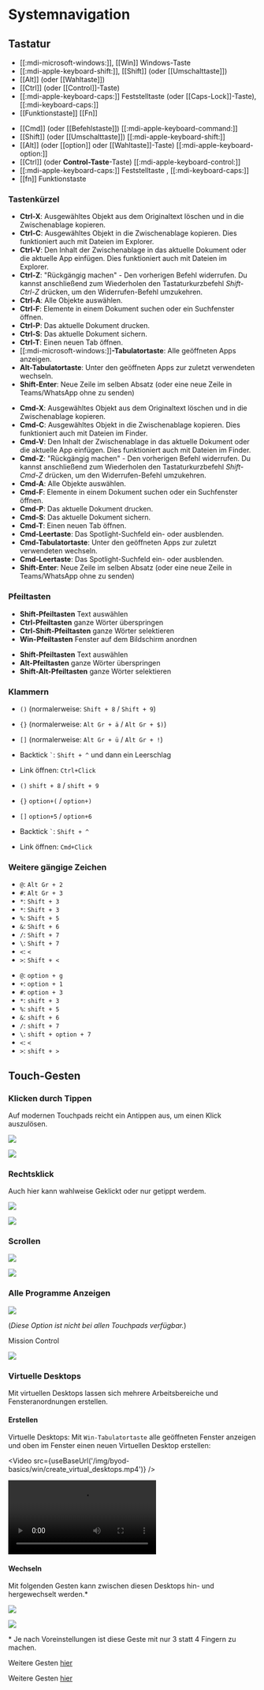 
# Systemnavigation


## Tastatur

<OsTabs>
<TabItem value="win">

- [[:mdi-microsoft-windows:]], [[Win]] Windows-Taste
- [[:mdi-apple-keyboard-shift:]], [[Shift]] (oder [[Umschalttaste]])
- [[Alt]] (oder [[Wahltaste]])
- [[Ctrl]] (oder [[Control]]-Taste)
- [[:mdi-apple-keyboard-caps:]] Feststelltaste (oder [[Caps-Lock]]-Taste), [[:mdi-keyboard-caps:]]
- [[Funktionstaste]] [[Fn]]

</TabItem>
<TabItem value="mac">

- [[Cmd]] (oder [[Befehlstaste]]) [[:mdi-apple-keyboard-command:]]
- [[Shift]] (oder [[Umschalttaste]]) [[:mdi-apple-keyboard-shift:]]
- [[Alt]] (oder [[option]] oder [[Wahltaste]]-Taste) [[:mdi-apple-keyboard-option:]] 
- [[Ctrl]] (oder **Control-Taste**-Taste) [[:mdi-apple-keyboard-control:]]
- [[:mdi-apple-keyboard-caps:]] Feststelltaste ,  [[:mdi-keyboard-caps:]]
- [[fn]] Funktionstaste

</TabItem>
</OsTabs>

### Tastenkürzel


<OsTabs>
<TabItem value="win">

- **Ctrl-X**: Ausgewähltes Objekt aus dem Originaltext löschen und in die Zwischenablage kopieren.
- **Ctrl-C**: Ausgewähltes Objekt in die Zwischenablage kopieren. Dies funktioniert auch mit Dateien im Explorer.
- **Ctrl-V**: Den Inhalt der Zwischenablage in das aktuelle Dokument oder die aktuelle App einfügen. Dies funktioniert auch mit Dateien im Explorer.
- **Ctrl-Z**: "Rückgängig machen" - Den vorherigen Befehl widerrufen. Du kannst anschließend zum Wiederholen den Tastaturkurzbefehl _Shift-Ctrl-Z_ drücken, um den Widerrufen-Befehl umzukehren.
- **Ctrl-A**: Alle Objekte auswählen.
- **Ctrl-F**: Elemente in einem Dokument suchen oder ein Suchfenster öffnen.
- **Ctrl-P**: Das aktuelle Dokument drucken.
- **Ctrl-S**: Das aktuelle Dokument sichern.
- **Ctrl-T**: Einen neuen Tab öffnen.
- [[:mdi-microsoft-windows:]]<b>-Tabulatortaste</b>: Alle geöffneten Apps anzeigen.
- **Alt-Tabulatortaste**: Unter den geöffneten Apps zur zuletzt verwendeten wechseln.
- **Shift-Enter**: Neue Zeile im selben Absatz (oder eine neue Zeile in Teams/WhatsApp ohne zu senden)

</TabItem>
<TabItem value="mac">

- **Cmd-X**: Ausgewähltes Objekt aus dem Originaltext löschen und in die Zwischenablage kopieren.
- **Cmd-C**: Ausgewähltes Objekt in die Zwischenablage kopieren. Dies funktioniert auch mit Dateien im Finder.
- **Cmd-V**: Den Inhalt der Zwischenablage in das aktuelle Dokument oder die aktuelle App einfügen. Dies funktioniert auch mit Dateien im Finder.
- **Cmd-Z**: "Rückgängig machen" - Den vorherigen Befehl widerrufen. Du kannst anschließend zum Wiederholen den Tastaturkurzbefehl _Shift-Cmd-Z_ drücken, um den Widerrufen-Befehl umzukehren.
- **Cmd-A**: Alle Objekte auswählen.
- **Cmd-F**: Elemente in einem Dokument suchen oder ein Suchfenster öffnen.
- **Cmd-P**: Das aktuelle Dokument drucken.
- **Cmd-S**: Das aktuelle Dokument sichern.
- **Cmd-T**: Einen neuen Tab öffnen.
- **Cmd-Leertaste**: Das Spotlight-Suchfeld ein- oder ausblenden.
- **Cmd-Tabulatortaste**: Unter den geöffneten Apps zur zuletzt verwendeten wechseln.
- **Cmd-Leertaste**: Das Spotlight-Suchfeld ein- oder ausblenden.
- **Shift-Enter**: Neue Zeile im selben Absatz (oder eine neue Zeile in Teams/WhatsApp ohne zu senden)

</TabItem>
</OsTabs>

### Pfeiltasten


<OsTabs>
<TabItem value="win">

- **Shift-Pfeiltasten** Text auswählen
- **Ctrl-Pfeiltasten** ganze Wörter überspringen
- **Ctrl-Shift-Pfeiltasten** ganze Wörter selektieren
- **Win-Pfeiltasten** Fenster auf dem Bildschirm anordnen

</TabItem>
<TabItem value="mac">

- **Shift-Pfeiltasten** Text auswählen
- **Alt-Pfeiltasten** ganze Wörter überspringen
- **Shift-Alt-Pfeiltasten** ganze Wörter selektieren

</TabItem>
</OsTabs>

### Klammern


<OsTabs>
<TabItem value="win">

- `()` (normalerweise: `Shift + 8` / `Shift + 9`)
- `{}` (normalerweise: `Alt Gr + ä` / `Alt Gr + $)`)
- `[]` (normalerweise: `Alt Gr + ü` / `Alt Gr + !`)

- Backtick <code>\`</code>: `Shift + ^` und dann ein Leerschlag
- Link öffnen: `Ctrl+Click`

</TabItem>
<TabItem value="mac">

- `()` `shift + 8` / `shift + 9`
- `{}` `option+(` / `option+)`
- `[]` `option+5` / `option+6`

- Backtick <code>\`</code>: `Shift + ^`
- Link öffnen: `Cmd+Click`

</TabItem>
</OsTabs>

### Weitere gängige Zeichen


<OsTabs>
<TabItem value="win">

- `@`: `Alt Gr + 2`
- `#`: `Alt Gr + 3`
- `*`: `Shift + 3`
- `*`: `Shift + 3`
- `%`: `Shift + 5`
- `&`: `Shift + 6`
- `/`: `Shift + 7`
- `\`: `Shift + 7`
- `<`: `<`
- `>`: `Shift + <`

</TabItem>
<TabItem value="mac">

- `@`: `option + g`
- `+`: `option + 1`
- `#`: `option + 3`
- `*`: `shift + 3`
- `%`: `shift + 5`
- `&`: `shift + 6`
- `/`: `shift + 7`
- `\`: `shift + option + 7`
- `<`: `<`
- `>`: `shift + >`

</TabItem>
</OsTabs>

## Touch-Gesten

### Klicken durch Tippen

Auf modernen Touchpads reicht ein Antippen aus, um einen Klick auszulösen.

<OsTabs>
<TabItem value="win">

![](/img/byod-basics/win/klick.png)

</TabItem>
<TabItem value="mac">

![](/img/byod-basics/osx/klick.png)

</TabItem>
</OsTabs>

### Rechtsklick

Auch hier kann wahlweise Geklickt oder nur getippt werdem.

<OsTabs>
<TabItem value="win">

![](/img/byod-basics/win/rechtsklick.png)

</TabItem>
<TabItem value="mac">

![](/img/byod-basics/osx/rechtsklick.png)

</TabItem>
</OsTabs>

### Scrollen

<OsTabs>
<TabItem value="win">

![](/img/byod-basics/win/scrollen.png)

</TabItem>
<TabItem value="mac">

![](/img/byod-basics/osx/scrollen.png)

</TabItem>
</OsTabs>

### Alle Programme Anzeigen

<OsTabs>
<TabItem value="win">

![](/img/byod-basics/win/mission_control.png)

(*Diese Option ist nicht bei allen Touchpads verfügbar.*)

</TabItem>
<TabItem value="mac">

Mission Control

![](/img/byod-basics/osx/mission_control.png)

</TabItem>
</OsTabs>

### Virtuelle Desktops

Mit virtuellen Desktops lassen sich mehrere Arbeitsbereiche und Fensteranordnungen erstellen.

#### Erstellen

<OsTabs>
<TabItem value="win">

Virtuelle Desktops: Mit `Win-Tabulatortaste` alle geöffneten Fenster anzeigen und oben im Fenster einen neuen Virtuellen Desktop erstellen:


<Video src={useBaseUrl('/img/byod-basics/win/create_virtual_desktops.mp4')} />

</TabItem>
<TabItem value="mac">
<Video src={useBaseUrl('/img/byod-basics/osx/create_virtual_desktops.mp4')} />
</TabItem>
</OsTabs>

#### Wechseln

Mit folgenden Gesten kann zwischen diesen Desktops hin- und hergewechselt werden.\*

<OsTabs>
<TabItem value="win">

![](/img/byod-basics/win/change_virtual_desktops.png)

</TabItem>
<TabItem value="mac">

![](/img/byod-basics/osx/change_virtual_desktops.png)

</TabItem>
</OsTabs>

\* Je nach Voreinstellungen ist diese Geste mit nur 3 statt 4 Fingern zu machen.



<OsTabs>
<TabItem value="win">

Weitere Gesten [hier](https://support.microsoft.com/de-de/windows/touchpad-gesten-f%C3%BCr-windows-10-a9d28305-4818-a5df-4e2b-e5590f850741)

</TabItem>
<TabItem value="mac">

Weitere Gesten [hier](https://support.apple.com/de-ch/HT204895)

</TabItem>
</OsTabs>
